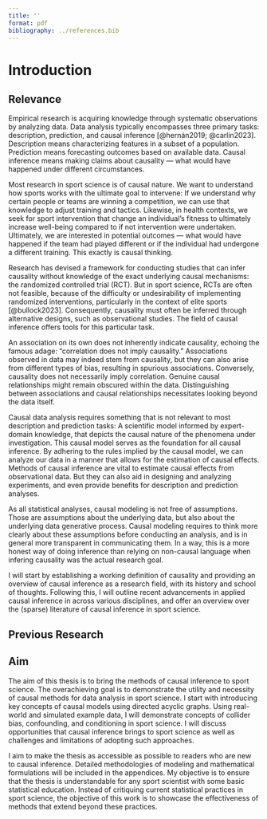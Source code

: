 ```yaml
---
title: ''
format: pdf
bibliography: ../references.bib
---
```


# Introduction

## Relevance

Empirical research is acquiring knowledge through systematic observations by analyzing data. Data analysis typically encompasses three primary tasks: description, prediction, and causal inference [@hernán2019; @carlin2023]. Description means characterizing features in a subset of a population. Prediction means forecasting outcomes based on available data. Causal inference means making claims about causality --- what would have happened under different circumstances.

Most research in sport science is of causal nature. We want to understand how sports works with the ultimate goal to intervene: If we understand why certain people or teams are winning a competition, we can use that knowledge to adjust training and tactics. Likewise, in health contexts, we seek for sport intervention that change an individual's fitness to ultimately increase well-being compared to if not intervention were undertaken. Ultimately, we are interested in potential outcomes --- what would have happened if the team had played different or if the individual had undergone a different training. This exactly is causal thinking.

Research has devised a framework for conducting studies that can infer causality without knowledge of the exact underlying causal mechanisms: the randomized controlled trial (RCT). But in sport science, RCTs are often not feasible, because of the difficulty or undesirability of implementing randomized interventions, particularly in the context of elite sports [@bullock2023]. Consequently, causality must often be inferred through alternative designs, such as observational studies. The field of causal inference offers tools for this particular task.

An association on its own does not inherently indicate causality, echoing the famous adage: "correlation does not imply causality." Associations observed in data may indeed stem from causality, but they can also arise from different types of bias, resulting in spurious associations. Conversely, causality does not necessarily imply correlation. Genuine causal relationships might remain obscured within the data. Distinguishing between associations and causal relationships necessitates looking beyond the data itself.

Causal data analysis requires something that is not relevant to most description and prediction tasks: A scientific model informed by expert-domain knowledge, that depicts the causal nature of the phenomena under investigation. This causal model serves as the foundation for all causal inference. By adhering to the rules implied by the causal model, we can analyze our data in a manner that allows for the estimation of causal effects. Methods of causal inference are vital to estimate causal effects from observational data. But they can also aid in designing and analyzing experiments, and even provide benefits for description and prediction analyses.

As all statistical analyses, causal modeling is not free of assumptions. Those are assumptions about the underlying data, but also about the underlying data generative process. Causal modeling requires to think more clearly about these assumptions before conducting an analysis, and is in general more transparent in communicating them. In a way, this is a more honest way of doing inference than relying on non-causal language when infering causality was the actual research goal. <!-- one sentence? -->

I will start by establishing a working definition of causality and providing an overview of causal inference as a research field, with its history and school of thoughts. Following this, I will outline recent advancements in applied causal inference in across various disciplines, and offer an overview over the (sparse) literature of causal inference in sport science.

## Previous Research

<!-- Define causality. -->

<!-- Short history of causal inference. -->

<!-- school of causal inference: potential outcome framework (Rubin) vs graph-based approaches (Pearl), what about Dawid?, Robins as merge? State the approach of causal inference chosen in this thesis-->

<!-- Causal Inference in applied sciences: psychology, economics, ecology... -->

<!-- Causality in sport science (basically no research yet) -->

## Aim

The aim of this thesis is to bring the methods of causal inference to sport science. The overachieving goal is to demonstrate the utility and necessity of causal methods for data analysis in sport science. I start with introducing key concepts of causal models using directed acyclic graphs. Using real-world and simulated example data, I will demonstrate concepts of collider bias, confounding, and conditioning in sport science. I will discuss opportunities that causal inference brings to sport science as well as challenges and limitations of adopting such approaches.

I aim to make the thesis as accessible as possible to readers who are new to causal inference. Detailed methodologies of modeling and mathematical formulations will be included in the appendices. My objective is to ensure that the thesis is understandable for any sport scientist with some basic statistical education. Instead of critiquing current statistical practices in sport science, the objective of this work is to showcase the effectiveness of methods that extend beyond these practices.

